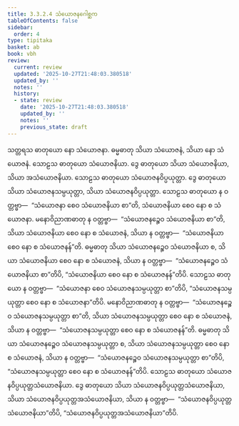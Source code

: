 ```yaml
---
title: 3.3.2.4 သံယောဇနဂေါစ္ဆက
tableOfContents: false
sidebar:
  order: 4
type: tipitaka
basket: ab
book: vbh
review:
  current: review
  updated: '2025-10-27T21:48:03.380518'
  updated_by: ''
  notes: ''
  history:
  - state: review
    date: '2025-10-27T21:48:03.380518'
    updated_by: ''
    notes: ''
    previous_state: draft
---
```



<ReviewStatus review={frontmatter.review} showDetails={true} />

<HypothesisAnnotation frontmatter={frontmatter} />

<DynamicBreadcrumb />

<Paragraph number="697" book="vbh">
သတ္တရသ ဓာတုယော နော သံယောဇနာ. ဓမ္မဓာတု သိယာ သံယောဇနံ, သိယာ နော သံယောဇနံ. သောဠသ ဓာတုယော သံယောဇနိယာ. ဒွေ ဓာတုယော သိယာ သံယောဇနိယာ, သိယာ အသံယောဇနိယာ. သောဠသ ဓာတုယော သံယောဇနဝိပ္ပယုတ္တာ. ဒွေ ဓာတုယော သိယာ သံယောဇနသမ္ပယုတ္တာ, သိယာ သံယောဇနဝိပ္ပယုတ္တာ. သောဠသ ဓာတုယော န ဝတ္တဗ္ဗာ—  “သံယောဇနာ စေဝ သံယောဇနိယာ စာ”တိ, သံယောဇနိယာ စေဝ နော စ သံယောဇနာ. မနောဝိညာဏဓာတု န ဝတ္တဗ္ဗာ—  “သံယောဇနဉ္စေဝ သံယောဇနိယာ စာ”တိ, သိယာ သံယောဇနိယာ စေဝ နော စ သံယောဇနံ, သိယာ န ဝတ္တဗ္ဗာ—  “သံယောဇနိယာ စေဝ နော စ သံယောဇနန်”တိ. ဓမ္မဓာတု သိယာ သံယောဇနဉ္စေဝ သံယောဇနိယာ စ, သိယာ သံယောဇနိယာ စေဝ နော စ သံယောဇနံ, သိယာ န ဝတ္တဗ္ဗာ—  “သံယောဇနဉ္စေဝ သံယောဇနိယာ စာ”တိပိ, “သံယောဇနိယာ စေဝ နော စ သံယောဇနန်”တိပိ. သောဠသ ဓာတုယော န ဝတ္တဗ္ဗာ—  “သံယောဇနာ စေဝ သံယောဇနသမ္ပယုတ္တာ စာ”တိပိ, “သံယောဇနသမ္ပယုတ္တာ စေဝ နော စ သံယောဇနာ”တိပိ. မနောဝိညာဏဓာတု န ဝတ္တဗ္ဗာ—  “သံယောဇနဉ္စေဝ သံယောဇနသမ္ပယုတ္တာ စာ”တိ, သိယာ သံယောဇနသမ္ပယုတ္တာ စေဝ နော စ သံယောဇနံ, သိယာ န ဝတ္တဗ္ဗာ—  “သံယောဇနသမ္ပယုတ္တာ စေဝ နော စ သံယောဇနန်”တိ. ဓမ္မဓာတု သိယာ သံယောဇနဉ္စေဝ သံယောဇနသမ္ပယုတ္တာ စ, သိယာ သံယောဇနသမ္ပယုတ္တာ စေဝ နော စ သံယောဇနံ, သိယာ န ဝတ္တဗ္ဗာ—  “သံယောဇနဉ္စေဝ သံယောဇနသမ္ပယုတ္တာ စာ”တိပိ, “သံယောဇနသမ္ပယုတ္တာ စေဝ နော စ သံယောဇနန်”တိပိ. သောဠသ ဓာတုယော သံယောဇနဝိပ္ပယုတ္တသံယောဇနိယာ. ဒွေ ဓာတုယော သိယာ သံယောဇနဝိပ္ပယုတ္တသံယောဇနိယာ, သိယာ သံယောဇနဝိပ္ပယုတ္တအသံယောဇနိယာ, သိယာ န ဝတ္တဗ္ဗာ—  “သံယောဇနဝိပ္ပယုတ္တသံယောဇနိယာ”တိပိ, “သံယောဇနဝိပ္ပယုတ္တအသံယောဇနိယာ”တိပိ.
</Paragraph>